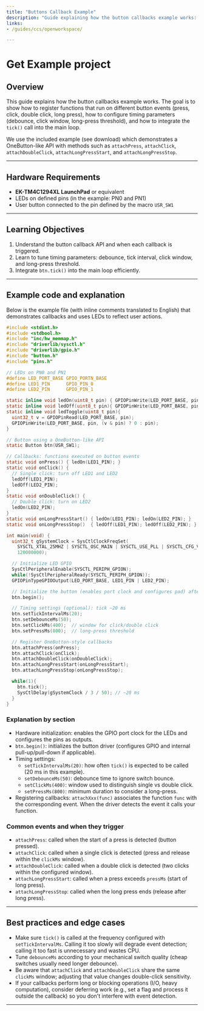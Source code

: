```yaml
---
title: "Buttons Callback Example"
description: "Guide explaining how the button callbacks example works: registering callbacks, configuring timing, and integrating the tick loop."
links:
- /guides/ccs/openworkspace/

---
```



# Get Example project

<CardGrid>

<LinkCard
    title="Download Example"
    description="Complete project for Code Composer Studio with button callback implementation."
    href="/assets/example_projects/button_example.zip"
    icon="right-arrow"
    rel="noopener noreferrer"
/>

<LinkCard
    title="How to Open the Workspace in CCS"
    description="Instructions to set up and open the project in Code Composer Studio."
    href="/guides/ccs/openworkspace/"
    icon="right-arrow"
    target="_blank"
    rel="noopener noreferrer"
/>

</CardGrid>

## Overview

This guide explains how the button callbacks example works. The goal is to show how to register functions that run on different button events (press, click, double click, long press), how to configure timing parameters (debounce, click window, long-press threshold), and how to integrate the `tick()` call into the main loop.

We use the included example (see download) which demonstrates a OneButton-like API with methods such as `attachPress`, `attachClick`, `attachDoubleClick`, `attachLongPressStart`, and `attachLongPressStop`.

---

## Hardware Requirements

- **EK-TM4C1294XL LaunchPad** or equivalent
- LEDs on defined pins (in the example: PN0 and PN1)
- User button connected to the pin defined by the macro `USR_SW1`

---

## Learning Objectives

1. Understand the button callback API and when each callback is triggered.
2. Learn to tune timing parameters: debounce, tick interval, click window, and long-press threshold.
3. Integrate `btn.tick()` into the main loop efficiently.

---

## Example code and explanation

Below is the example file (with inline comments translated to English) that demonstrates callbacks and uses LEDs to reflect user actions.

```c
#include <stdint.h>
#include <stdbool.h>
#include "inc/hw_memmap.h"
#include "driverlib/sysctl.h"
#include "driverlib/gpio.h"
#include "button.h"
#include "pins.h"

// LEDs on PN0 and PN1
#define LED_PORT_BASE GPIO_PORTN_BASE
#define LED1_PIN      GPIO_PIN_0
#define LED2_PIN      GPIO_PIN_1

static inline void ledOn(uint8_t pin) { GPIOPinWrite(LED_PORT_BASE, pin, pin); }
static inline void ledOff(uint8_t pin){ GPIOPinWrite(LED_PORT_BASE, pin, 0); }
static inline void ledToggle(uint8_t pin){
  uint32_t v = GPIOPinRead(LED_PORT_BASE, pin);
  GPIOPinWrite(LED_PORT_BASE, pin, (v & pin) ? 0 : pin);
}

// Button using a OneButton-like API
static Button btn(USR_SW1);

// Callbacks: functions executed on button events
static void onPress() { ledOn(LED1_PIN); }
static void onClick() {
  // Single click: turn off LED1 and LED2
  ledOff(LED1_PIN);
  ledOff(LED2_PIN);
}
static void onDoubleClick() {
  // Double click: turn on LED2
  ledOn(LED2_PIN);
}
static void onLongPressStart() { ledOn(LED1_PIN); ledOn(LED2_PIN); }
static void onLongPressStop()  { ledOff(LED1_PIN); ledOff(LED2_PIN); }

int main(void) {
  uint32_t gSystemClock = SysCtlClockFreqSet(
    SYSCTL_XTAL_25MHZ | SYSCTL_OSC_MAIN | SYSCTL_USE_PLL | SYSCTL_CFG_VCO_480,
    120000000);

  // Initialize LED GPIO
  SysCtlPeripheralEnable(SYSCTL_PERIPH_GPION);
  while(!SysCtlPeripheralReady(SYSCTL_PERIPH_GPION));
  GPIOPinTypeGPIOOutput(LED_PORT_BASE, LED1_PIN | LED2_PIN);

  // Initialize the button (enables port clock and configures pad) after MCU clock
  btn.begin();

  // Timing settings (optional): tick ~20 ms
  btn.setTickIntervalMs(20);
  btn.setDebounceMs(50);
  btn.setClickMs(400);  // window for click/double click
  btn.setPressMs(800);  // long-press threshold

  // Register OneButton-style callbacks
  btn.attachPress(onPress);
  btn.attachClick(onClick);
  btn.attachDoubleClick(onDoubleClick);
  btn.attachLongPressStart(onLongPressStart);
  btn.attachLongPressStop(onLongPressStop);

  while(1){
    btn.tick();
    SysCtlDelay(gSystemClock / 3 / 50); // ~20 ms
  }
}
```

### Explanation by section

- Hardware initialization: enables the GPIO port clock for the LEDs and configures the pins as outputs.
- `btn.begin()`: initializes the button driver (configures GPIO and internal pull-up/pull-down if applicable).
- Timing settings:
  - `setTickIntervalMs(20)`: how often `tick()` is expected to be called (20 ms in this example).
  - `setDebounceMs(50)`: debounce time to ignore switch bounce.
  - `setClickMs(400)`: window used to distinguish single vs double click.
  - `setPressMs(800)`: minimum duration to consider a long-press.
- Registering callbacks: `attachXxx(func)` associates the function `func` with the corresponding event. When the driver detects the event it calls your function.

### Common events and when they trigger

- `attachPress`: called when the start of a press is detected (button pressed).
- `attachClick`: called when a single click is detected (press and release within the `clickMs` window).
- `attachDoubleClick`: called when a double click is detected (two clicks within the configured window).
- `attachLongPressStart`: called when a press exceeds `pressMs` (start of long press).
- `attachLongPressStop`: called when the long press ends (release after long press).

---

## Best practices and edge cases

- Make sure `tick()` is called at the frequency configured with `setTickIntervalMs`. Calling it too slowly will degrade event detection; calling it too fast is unnecessary and wastes CPU.
- Tune `debounceMs` according to your mechanical switch quality (cheap switches usually need longer debounce).
- Be aware that `attachClick` and `attachDoubleClick` share the same `clickMs` window; adjusting that value changes double-click sensitivity.
- If your callbacks perform long or blocking operations (I/O, heavy computation), consider deferring work (e.g., set a flag and process it outside the callback) so you don't interfere with event detection.

---
